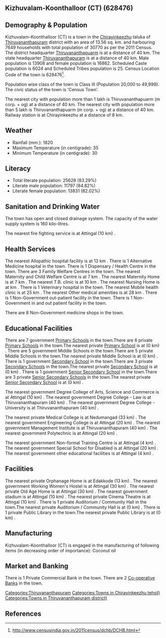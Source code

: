{{Infobox settlement
| name=Kizhuvalam-Koonthalloor (CT)
| native_name=
| native_name_lang=
| other_name=
| nickname=
| settlement_type=Town
| image_skyline=
| image_alt=
| image_caption=
| pushpin_map=India Kerala
| pushpin_label_position=right
| pushpin_map_alt=
| pushpin_map_caption=Location in Kerala, India
| latd=
| latm=
| lats=
| latNS=
| longd=
| longm=
| longs=
| longEW=
| coordinates_display=inline,title
| subdivision_type=Country
| subdivision_name={{flag|India}}
| subdivision_type1=[[States and territories of India|State]]
| subdivision_name1=Kerala 
| subdivision_type2=[[List of districts of India|District]]
| subdivision_name2=Thiruvananthapuram
| subdivision_type3=Tahsil
| subdivision_name3=Chirayinkeezhu
| website=
| established_title=<!-- Established -->
| established_date=
| founder=
| named_for=
| government_type=
| governing_body=
| unit_pref=Metric
| area_footnotes=
| area_rank=
| area_total_km2=13.56
| elevation_footnotes=
| elevation_m=
| population_total=30770
| population_as_of=2011
| population_rank=
| population_density_km2=2269
| population_demonym=
| population_footnotes=
| demographics_type1=Languages=
| demographics1_title1=Official=
| demographics1_info1=[[Malayalam language|Malayalam]]
| timezone1=[[Indian Standard Time|IST]]
| utc_offset1==+5:30
| postal_code_type=[[Postal Index Number|PIN]]
| postal_code=
| area_code_type=Telephone code
| area_code=
| registration_plate=
| blank1_name_sec1=Nearest city
| blank1_info_sec1=[[Thiruvananthapuarm (m corp. + og) ]]
| blank2_name_sec1=[[Human sex ratio|Sex ratio]]
| blank2_info_sec1=1212
| blank3_name_sec1=Literacy
| blank3_info_sec1=83.29%
| blank1_name_sec2=[[2011 Census of India|2011 census]] code
| blank1_info_sec2=628476
| footnotes=
}}

== Kizhuvalam-Koonthalloor (CT) (628476) ==

== Demography & Population ==

Kizhuvalam-Koonthalloor (CT) is a town in the [[Chirayinkeezhu]] taluka of [[Thiruvananthapuram]] district with an area of 13.56 sq. km. and harbouring 7649 households with total population of 30770 as per the 2011 Census. The district headquarter [[Thiruvananthapuarm]] is at a distance of 40 km. The state headquarter [[Thiruvananthapuram]] is at a distance of 40 km. Male population is 13908 and female population is 16862. Scheduled Caste population is 6024 and Scheduled Tribes population is 25. Census Location Code of the town is 628476<ref>http://www.censusindia.gov.in/2011census/dchb/DCHB.html</ref>.

Population wise class of the town is Class III (Population 20,000 to 49,999).
The civic status of the town is 'Census Town'.

The nearest city with population more than 1 lakh is Thiruvananthapuarm (m corp. + og)  at a distance of 40 km. The nearest city with population more than 5 lakh is Thiruvananthapuarm (m corp. + og) at a distance of 40 km. Railway station is at Chirayinkeezhu at a distance of 8 km.


== Weather ==  
* Rainfall (mm.): 1820 
* Maximum Temperature (in centigrade): 35
* Minimum Temperature (in centigrade): 30


== Literacy ==  
* Total literate population: 25628 (83.29%)
* Literate male population: 11797 (84.82%)
* Literate female population: 13831 (82.02%)


== Sanitation and Drinking Water ==  
The town has open and closed drainage system.
The capacity of the water supply system is 160 kilo-litres.

The nearest fire fighting service is at Attingal (10 km) .


== Health Services ==
The nearest Allopathic hospital facility is at 13 km .
There is 1 Alternative Medicine hospital in the town.
There is 1 Dispensary / Health Centre in the town.
There are 3 Family Welfare Centres in the town.
The nearest Maternity and Child Welfare Centre is at 7 km .
The nearest Maternity Home is at 7 km .
The nearest T.B. clinic is at 10 km .
The nearest Nursing Home is at  km .
There is 1 Veterinary hospital in the town.
The nearest Mobile health clinic is at 25 km .
The nearest Other medical amenities is at 28 km .
There is 1 Non-Government out-patient facility in the town.
There is 1 Non-Government in and out patient facility in the town.

There are 8 Non-Government medicine shops in the town.


== Educational Facilities ==
There are 7 government [[Primary School]]s in the town.There are 6 private [[Primary School]]s in the town.The nearest private [[Primary School]] is at  (0 km) .
There are 5 government Middle Schools in the town.There are 5 private Middle Schools in the town.The nearest private Middle School is at  (0 km) .
There is 1 government [[Secondary School]] in the town.There are 3 private [[Secondary School]]s in the town.The nearest private [[Secondary School]] is at  (0 km) .
There is 1 government [[Senior Secondary School]] in the town.There are 3 private [[Senior Secondary School]]s in the town.The nearest private [[Senior Secondary School]] is at  (0 km) .
 
 
 
 
 
The nearest government Degree College of Arts, Science and Commerce is at Attingal (10 km) .
The nearest government Degree College - Law is at Thiruvananthapuram (40 km) .
The nearest government Degree College - University is at Thiruvananthapuram (40 km) .
 
The nearest private Medical College is at Nedumangad (33 km) .
The nearest government Engineering College is at Attingal (20 km) .
The nearest government Management Institute is at Thiruvananthapuram (40 km) .
The nearest government Polytechnic is at Attingal (20 km) .
 
The nearest government Non-formal Training Centre is at Attingal  (4 km) .
The nearest government Special School for Disabled is at Attingal (20 km) .
The nearest government other educational facilities is at Attingal (4 km) .


== Facilities ==
The nearest private Orphanage Home is at Edakkode  (13 km) .
The nearest government Working Women's Hostel is at Attingal (30 km) .
The nearest private Old Age Home is at Attingal (30 km) .
The nearest government stadium is at Attingal (10 km) .
The nearest private Cinema Theatre is at Attngal (10 km) .
There is 1 private Auditorium / Community Hall in the town.The nearest private Auditorium / Community Hall is at  (0 km) .
There is 1 private Public Library in the town.The nearest private Public Library is at  (0 km) .


== Manufacturing ==
Kizhuvalam-Koonthalloor (CT) is engaged in the manufacturing of following items (in decreasing order of importance): Coconut oil


== Market and Banking ==

There is 1 Private Commercial Bank in the town.
There are 2 [[Co-operative Bank]]s in the town.




[[Categories:Thiruvananthapuram]]
[[Categories:Towns in Chirayinkeezhu tehsil)]]
[[Categories:Towns in Thiruvananthapuram district)]]


== References ==
{{Reflist}}


